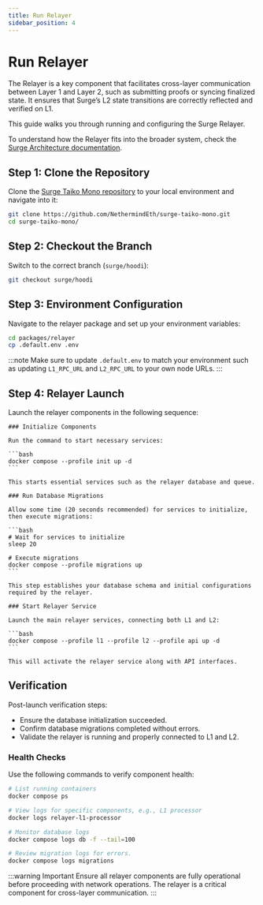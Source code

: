 ```yaml
---
title: Run Relayer
sidebar_position: 4
---
```



# Run Relayer

The Relayer is a key component that facilitates cross-layer communication between Layer 1 and Layer 2, such as submitting proofs or syncing finalized state. It ensures that Surge’s L2 state transitions are correctly reflected and verified on L1.

This guide walks you through running and configuring the Surge Relayer.

To understand how the Relayer fits into the broader system, check the [Surge Architecture documentation](/docs/about/architecture).

## Step 1: Clone the Repository

Clone the [Surge Taiko Mono repository](https://github.com/NethermindEth/surge-taiko-mono) to your local environment and navigate into it:

```bash
git clone https://github.com/NethermindEth/surge-taiko-mono.git
cd surge-taiko-mono/
```

## Step 2: Checkout the Branch

Switch to the correct branch (`surge/hoodi`):

```bash
git checkout surge/hoodi
```

## Step 3: Environment Configuration

Navigate to the relayer package and set up your environment variables:

```bash
cd packages/relayer
cp .default.env .env
```
:::note
Make sure to update `.default.env` to match your environment such as updating `L1_RPC_URL` and `L2_RPC_URL` to your own node URLs.
:::

## Step 4: Relayer Launch

Launch the relayer components in the following sequence:

<Tabs>

  <TabItem value="init" label="1. Initialize Components" default>

    ### Initialize Components

    Run the command to start necessary services:

    ```bash
    docker compose --profile init up -d
    ```

    This starts essential services such as the relayer database and queue.

  </TabItem>

  <TabItem value="migrations" label="2. Run Database Migrations">

    ### Run Database Migrations

    Allow some time (20 seconds recommended) for services to initialize, then execute migrations:

    ```bash
    # Wait for services to initialize
    sleep 20

    # Execute migrations
    docker compose --profile migrations up
    ```

    This step establishes your database schema and initial configurations required by the relayer.

  </TabItem>

  <TabItem value="relayer" label="3. Start the Relayer Service">

    ### Start Relayer Service

    Launch the main relayer services, connecting both L1 and L2:

    ```bash
    docker compose --profile l1 --profile l2 --profile api up -d
    ```

    This will activate the relayer service along with API interfaces.

  </TabItem>

</Tabs>

## Verification

Post-launch verification steps:

- Ensure the database initialization succeeded.
- Confirm database migrations completed without errors.
- Validate the relayer is running and properly connected to L1 and L2.

### Health Checks

Use the following commands to verify component health:

```bash
# List running containers
docker compose ps

# View logs for specific components, e.g., L1 processor
docker logs relayer-l1-processor

# Monitor database logs
docker compose logs db -f --tail=100

# Review migration logs for errors.
docker compose logs migrations
```

:::warning Important
Ensure all relayer components are fully operational before proceeding with network operations. The relayer is a critical component for cross-layer communication.
:::
